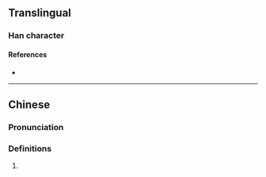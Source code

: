 {{character info/new}}
==Translingual==

===Han character===
{{Han char|rn=96|rad=玉|as=06|sn=10|four=14111|canj=MGHGU|ids=⿰𤣩先}}

====References====
* {{Han ref|kx=0730.170|dkj=20943|dj=1142.030|hdz=21111.100|uh=73D7|ud=29655|bh=D2B9|bd=53945}}

----

==Chinese==
{{zh-forms}}

===Pronunciation===
{{zh-pron
|m=xiān
|c=
|cat=
}}

===Definitions===
{{zh-hanzi}}

# {{rfdef|zh}}